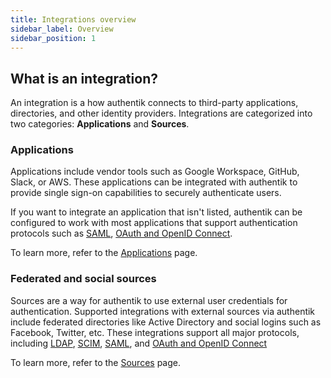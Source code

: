 ```yaml
---
title: Integrations overview
sidebar_label: Overview
sidebar_position: 1
---
```


## What is an integration?

An integration is a how authentik connects to third-party applications, directories, and other identity providers.
Integrations are categorized into two categories: **Applications** and **Sources**.

### Applications

Applications include vendor tools such as Google Workspace, GitHub, Slack, or AWS. These applications can be integrated with authentik to provide single sign-on capabilities to securely authenticate users.

If you want to integrate an application that isn't listed, authentik can be configured to work with most applications that support authentication protocols such as [SAML](/docs/add-secure-apps/providers/saml), [OAuth and OpenID Connect](/docs/add-secure-apps/providers/oauth2).

To learn more, refer to the [Applications](./applications.mdx) page.

### Federated and social sources

Sources are a way for authentik to use external user credentials for authentication. Supported integrations with external sources via authentik include federated directories like Active Directory and social logins such as Facebook, Twitter, etc. These integrations support all major protocols, including [LDAP](/docs/users-sources/sources/protocols/ldap/index.md), [SCIM](/docs/users-sources/sources/protocols/scim/index.md), [SAML](/docs/users-sources/sources/protocols/saml/index.md), and [OAuth and OpenID Connect](/docs/users-sources/sources/protocols/oauth/index.mdx)

To learn more, refer to the [Sources](/docs/users-sources/sources/index.md) page.
